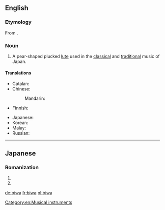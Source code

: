==English==
{{wikipedia}}

===Etymology===
From {{etyl|ja|en}} {{term|琵琶|tr=びわ, biwa|lang=ja}}.

===Noun===
{{en-noun}}

# A pear-shaped plucked [[lute]] used in the [[classical]] and [[traditional]] music of Japan.

====Translations====
{{trans-top|lute}}
* Catalan: {{t|ca|biwa|m}}
* Chinese: 
*: Mandarin: {{t|cmn|日本琵琶|tr=Rìběn pípa|sc=Hani}}
* Finnish: {{t|fi|biwa}}
{{trans-mid}}
* Japanese: {{t|ja|琵琶|tr=びわ, biwa}}
* Korean: {{t|ko|비와|sc=Kore}}
* Malay: {{t|ms|biwa}}
* Russian: {{t|ru|бива|f|tr=bíva|sc=Cyrl}}
{{trans-bottom}}

[[Category:en:Musical instruments]]

----

==Japanese==

===Romanization===
{{ja-romaji}}

# {{ja-romanization of|びわ}}
# {{ja-romanization of|ビワ}}

[[de:biwa]]
[[fr:biwa]]
[[pl:biwa]]